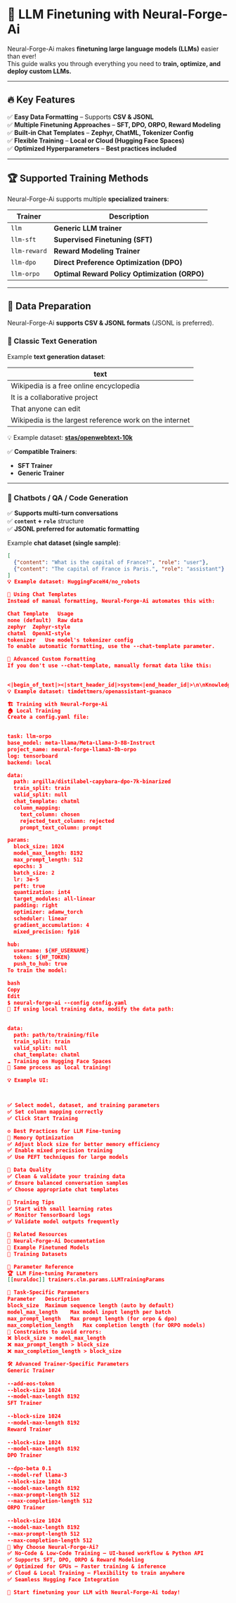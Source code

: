# 🤖 LLM Finetuning with Neural-Forge-Ai  

Neural-Forge-Ai makes **finetuning large language models (LLMs)** easier than ever!  
This guide walks you through everything you need to **train, optimize, and deploy custom LLMs.**  

---

## 🔥 Key Features  

✅ **Easy Data Formatting** – Supports **CSV & JSONL**  
✅ **Multiple Finetuning Approaches** – **SFT, DPO, ORPO, Reward Modeling**  
✅ **Built-in Chat Templates** – **Zephyr, ChatML, Tokenizer Config**  
✅ **Flexible Training** – **Local or Cloud (Hugging Face Spaces)**  
✅ **Optimized Hyperparameters** – **Best practices included**  

---

## 🏆 Supported Training Methods  

Neural-Forge-Ai supports multiple **specialized trainers**:  

| Trainer | Description |
|---------|-------------|
| `llm` | **Generic LLM trainer** |
| `llm-sft` | **Supervised Finetuning (SFT)** |
| `llm-reward` | **Reward Modeling Trainer** |
| `llm-dpo` | **Direct Preference Optimization (DPO)** |
| `llm-orpo` | **Optimal Reward Policy Optimization (ORPO)** |

---

## 📂 Data Preparation  

Neural-Forge-Ai **supports CSV & JSONL formats** (JSONL is preferred).  

### 🔹 Classic Text Generation  

Example **text generation dataset**:  

| text |
|------|
| Wikipedia is a free online encyclopedia |
| It is a collaborative project |
| That anyone can edit |
| Wikipedia is the largest reference work on the internet |

💡 Example dataset: **[stas/openwebtext-10k](https://huggingface.co/datasets/stas/openwebtext-10k)**  

✅ **Compatible Trainers**:  
- **SFT Trainer**  
- **Generic Trainer**  

---

### 🔹 Chatbots / QA / Code Generation  

✅ **Supports multi-turn conversations**  
✅ **`content` + `role`** structure  
✅ **JSONL preferred for automatic formatting**  

Example **chat dataset (single sample)**:  

```json
[
  {"content": "What is the capital of France?", "role": "user"},
  {"content": "The capital of France is Paris.", "role": "assistant"}
]
💡 Example dataset: HuggingFaceH4/no_robots

🔹 Using Chat Templates
Instead of manual formatting, Neural-Forge-Ai automates this with:

Chat Template	Usage
none (default)	Raw data
zephyr	Zephyr-style
chatml	OpenAI-style
tokenizer	Use model's tokenizer config
To enable automatic formatting, use the --chat-template parameter.

🔹 Advanced Custom Formatting
If you don't use --chat-template, manually format data like this:

 
<|begin_of_text|><|start_header_id|>system<|end_header_id|>\n\nKnowledge Cutoff: 2023\nToday’s Date: 2024-03-10\n\n<|eot_id|><|start_header_id|>user<|end_header_id|>\n\nWho discovered gravity?<|eot_id|><|start_header_id|>assistant<|end_header_id|>\n\nSir Isaac Newton<|eot_id|>
💡 Example dataset: timdettmers/openassistant-guanaco

🏗️ Training with Neural-Forge-Ai
🏠 Local Training
Create a config.yaml file:

 
task: llm-orpo
base_model: meta-llama/Meta-Llama-3-8B-Instruct
project_name: neural-forge-llama3-8b-orpo
log: tensorboard
backend: local

data:
  path: argilla/distilabel-capybara-dpo-7k-binarized
  train_split: train
  valid_split: null
  chat_template: chatml
  column_mapping:
    text_column: chosen
    rejected_text_column: rejected
    prompt_text_column: prompt

params:
  block_size: 1024
  model_max_length: 8192
  max_prompt_length: 512
  epochs: 3
  batch_size: 2
  lr: 3e-5
  peft: true
  quantization: int4
  target_modules: all-linear
  padding: right
  optimizer: adamw_torch
  scheduler: linear
  gradient_accumulation: 4
  mixed_precision: fp16

hub:
  username: ${HF_USERNAME}
  token: ${HF_TOKEN}
  push_to_hub: true
To train the model:

bash
Copy
Edit
$ neural-forge-ai --config config.yaml
🔹 If using local training data, modify the data path:

 
data:
  path: path/to/training/file
  train_split: train
  valid_split: null
  chat_template: chatml
☁️ Training on Hugging Face Spaces
📍 Same process as local training!

💡 Example UI:



✅ Select model, dataset, and training parameters
✅ Set column mapping correctly
✅ Click Start Training

⚙️ Best Practices for LLM Fine-tuning
🔹 Memory Optimization
✅ Adjust block size for better memory efficiency
✅ Enable mixed precision training
✅ Use PEFT techniques for large models

🔹 Data Quality
✅ Clean & validate your training data
✅ Ensure balanced conversation samples
✅ Choose appropriate chat templates

🔹 Training Tips
✅ Start with small learning rates
✅ Monitor TensorBoard logs
✅ Validate model outputs frequently

🔗 Related Resources
🔗 Neural-Forge-Ai Documentation
🔗 Example Finetuned Models
🔗 Training Datasets

📜 Parameter Reference
🏆 LLM Fine-tuning Parameters
[[nuraldoc]] trainers.clm.params.LLMTrainingParams

🔹 Task-Specific Parameters
Parameter	Description
block_size	Maximum sequence length (auto by default)
model_max_length	Max model input length per batch
max_prompt_length	Max prompt length (for orpo & dpo)
max_completion_length	Max completion length (for ORPO models)
🚨 Constraints to avoid errors:
❌ block_size > model_max_length
❌ max_prompt_length > block_size
❌ max_completion_length > block_size

🛠️ Advanced Trainer-Specific Parameters
Generic Trainer
 
--add-eos-token
--block-size 1024
--model-max-length 8192
SFT Trainer
 
--block-size 1024
--model-max-length 8192
Reward Trainer
 
--block-size 1024
--model-max-length 8192
DPO Trainer
 
--dpo-beta 0.1
--model-ref llama-3
--block-size 1024
--model-max-length 8192
--max-prompt-length 512
--max-completion-length 512
ORPO Trainer
 
--block-size 1024
--model-max-length 8192
--max-prompt-length 512
--max-completion-length 512
🎯 Why Choose Neural-Forge-Ai?
✅ No-Code & Low-Code Training – UI-based workflow & Python API
✅ Supports SFT, DPO, ORPO & Reward Modeling
✅ Optimized for GPUs – Faster training & inference
✅ Cloud & Local Training – Flexibility to train anywhere
✅ Seamless Hugging Face Integration

🚀 Start finetuning your LLM with Neural-Forge-Ai today!